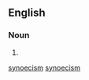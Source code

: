 ==English==

===Noun===
{{en-noun}}

# {{alternative spelling of|synoecism|lang=en}}

[[Category:English nouns ending in "-ism"|synoecism]]
[[Category:English terms spelled with Œ|synoecism]]